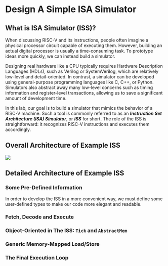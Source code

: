# Design A Simple ISA Simulator

## What is ISA Simulator (ISS)?

When discussing RISC-V and its instructions, people often imagine a physical processor circuit capable of executing them. However, building an actual digital processor is usually a time-consuming task. To prototype ideas more quickly, we can instead build a simulator.

Designing real hardware like a CPU typically requires Hardware Description Languages (HDLs), such as Verilog or SystemVerilog, which are relatively low-level and detail-oriented. In contrast, a simulator can be developed using general-purpose programming languages like C, C++, or Python. Simulators also abstract away many low-level concerns such as timing information and register-level transactions, allowing us to save a significant amount of development time.

In this lab, our goal is to build a simulator that mimics the behavior of a RISC-V machine. Such a tool is commonly referred to as an ***Instruction Set Architecture (ISA) Simulator***, or ***ISS*** for short. The role of the ISS is straightforward: it recognizes RISC-V instructions and executes them accordingly.

## Overall Architecture of Example ISS

![](images/iss.png){fig-align="center"}

## Detailed Architecture of Example ISS

### Some Pre-Defined Information

In order to develop the ISS in a more convenient way, we must define some user-defined types to make our code more elegant and readable.

### Fetch, Decode and Execute

### Object-Oriented in The ISS: `Tick` and `AbstractMem`

### Generic Memory-Mapped Load/Store

### The Final Execution Loop